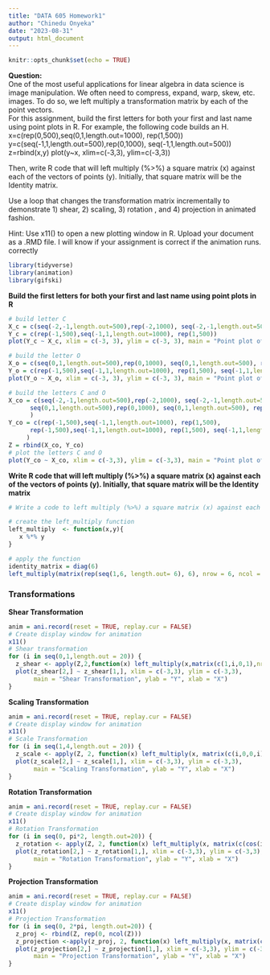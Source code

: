 ```yaml
---
title: "DATA 605 Homework1"
author: "Chinedu Onyeka"
date: "2023-08-31"
output: html_document
---
```


```r
knitr::opts_chunk$set(echo = TRUE)
```

**Question: **  
One of the most useful applications for linear algebra in data science is image manipulation.  We often need to compress, expand, warp, skew, etc. images.  To do so, we left multiply a transformation matrix by each of the point vectors.  
For this assignment, build the first letters for both your first and last name using point plots in R.  For example, the following code builds an H.
x=c(rep(0,500),seq(0,1,length.out=1000), rep(1,500))
y=c(seq(-1,1,length.out=500),rep(0,1000), seq(-1,1,length.out=500))
z=rbind(x,y)
plot(y~x, xlim=c(-3,3), ylim=c(-3,3))  

Then, write R code that will left multiply (%>%) a square matrix (x) against each of the vectors of points (y). Initially, that square matrix will be the Identity matrix.  

Use a loop that changes the transformation matrix incrementally to demonstrate 1) shear, 2) scaling, 3)  rotation , and 4) projection in animated fashion.  

Hint:  Use x11() to open a new plotting window in R.
Upload your document as a .RMD file.  I will know if your assignment is correct if the animation runs. correctly

```r
library(tidyverse)
library(animation)
library(gifski)
```


**Build the first letters for both your first and last name using point plots in R**

```r
# build letter C
X_c = c(seq(-2,-1,length.out=500),rep(-2,1000), seq(-2,-1,length.out=500))
Y_c = c(rep(-1,500),seq(-1,1,length.out=1000), rep(1,500))
plot(Y_c ~ X_c, xlim = c(-3, 3), ylim = c(-3, 3), main = "Point plot of letter C", ylab = "Y", xlab = "X")
```
```r
# build the letter O
X_o = c(seq(0,1,length.out=500),rep(0,1000), seq(0,1,length.out=500), rep(1,1000))
Y_o = c(rep(-1,500),seq(-1,1,length.out=1000), rep(1,500), seq(-1,1,length.out=1000))
plot(Y_o ~ X_o, xlim = c(-3, 3), ylim = c(-3, 3), main = "Point plot of letter O", ylab = "Y", xlab = "X")
```

```r
# build the letters C and O
X_co = c(seq(-2,-1,length.out=500),rep(-2,1000), seq(-2,-1,length.out=500), 
      seq(0,1,length.out=500),rep(0,1000), seq(0,1,length.out=500), rep(1,1000)
      )
Y_co = c(rep(-1,500),seq(-1,1,length.out=1000), rep(1,500),
      rep(-1,500),seq(-1,1,length.out=1000), rep(1,500), seq(-1,1,length.out=1000)
     )
Z = rbind(X_co, Y_co)
# plot the letters C and O
plot(Y_co ~ X_co, xlim = c(-3,3), ylim = c(-3,3), main = "Point plot of letters C and O", ylab = "Y", xlab = "X")
```



**Write R code that will left multiply (%>%) a square matrix (x) against each of the vectors of points (y). Initially, that square matrix will be the Identity matrix**

```r
# Write a code to left multiply (%>%) a square matrix (x) against each of the vectors of points (y)

# create the left_multiply function
left_multiply  <- function(x,y){
   x %*% y
}

# apply the function
identity_matrix = diag(6)
left_multiply(matrix(rep(seq(1,6, length.out= 6), 6), nrow = 6, ncol = 6), identity_matrix)
```
### Transformations

**Shear Transformation**
```r
anim = ani.record(reset = TRUE, replay.cur = FALSE)
# Create display window for animation
x11()
# Shear transformation
for (i in seq(0,1,length.out = 20)) {
  z_shear <- apply(Z,2,function(x) left_multiply(x,matrix(c(1,i,0,1),nrow=2,ncol=2)))
  plot(z_shear[2,] ~ z_shear[1,], xlim = c(-3,3), ylim = c(-3,3), 
       main = "Shear Transformation", ylab = "Y", xlab = "X")
}
```


**Scaling Transformation**
```r
anim = ani.record(reset = TRUE, replay.cur = FALSE)
# Create display window for animation
x11()
# Scale Transformation
for (i in seq(1,4,length.out = 20)) {
  z_scale <- apply(Z, 2, function(x) left_multiply(x, matrix(c(i,0,0,i), nrow=2, ncol=2)))
  plot(z_scale[2,] ~ z_scale[1,], xlim = c(-3,3), ylim = c(-3,3), 
       main = "Scaling Transformation", ylab = "Y", xlab = "X")
}
```


**Rotation Transformation**
```r
anim = ani.record(reset = TRUE, replay.cur = FALSE)
# Create display window for animation
x11()
# Rotation Transformation
for (i in seq(0, pi*2, length.out=20)) {
  z_rotation <- apply(Z, 2, function(x) left_multiply(x, matrix(c(cos(i), -sin(i), sin(i), cos(i)), nrow=2, ncol=2)))
  plot(z_rotation[2,] ~ z_rotation[1,], xlim = c(-3,3), ylim = c(-3,3), 
       main = "Rotation Transformation", ylab = "Y", xlab = "X")
}
```

**Projection Transformation**
```r
anim = ani.record(reset = TRUE, replay.cur = FALSE)
# Create display window for animation
x11()
# Projection Transformation
for (i in seq(0, 2*pi, length.out=20)) {
  z_proj <- rbind(Z, rep(0, ncol(Z)))
  z_projection <-apply(z_proj, 2, function(x) left_multiply(x, matrix(c(1, 0, 0, 0, cos(i), -sin(i), 0, sin(i), cos(i)), nrow=3, ncol=3)))
  plot(z_projection[2,] ~ z_projection[1,], xlim = c(-3,3), ylim = c(-3,3), 
       main = "Projection Transformation", ylab = "Y", xlab = "X")
}
```








